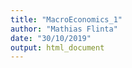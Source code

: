 ```yaml
---
title: "MacroEconomics_1"
author: "Mathias Flinta"
date: "30/10/2019"
output: html_document
---
```





